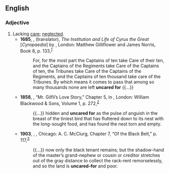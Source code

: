 ==English==

===Adjective===
{{en-adj}}
# Lacking [[care]]; [[neglected]].
#* '''1685''', {{w|John Norris (philosopher)|John Norris}}, (translator), ''The Institution and Life of Cyrus the Great'' [''Cyropaedia''] by {{w|Xenophon}}, London: Matthew Gilliflower and James Norris, Book 8, p. 133,<sup>[http://name.umdl.umich.edu/A67704.0001.001]</sup>
#*: For, for the most part the Captains of ten take Care of their ten, and the Captains of the Regiments take Care of the Captains of ten, the Tribunes take Care of the Captains of the Regiments, and the Captains of ten thousand take care of the Tribunes. By which means it comes to pass that among so many thousands none are left '''uncared for''' {{...}}
#* '''1858''', {{w|George Eliot}}, “Mr. Gilfil’s Love Story,” Chapter 5, in ''{{w|Scenes of Clerical Life}}'', London: William Blackwood & Sons, Volume 1, p. 272,<sup>[https://archive.org/details/scenesclericall06eliogoog]</sup>
#*: {{...}} hidden and '''uncared for''' as the pulse of anguish in the breast of the tiniest bird that has fluttered down to its nest with the long-sought food, and has found the nest torn and empty.
#* '''1903''', {{w|W. E. B. Du Bois}}, ''{{w|The Souls of Black Folk}}'', Chicago: A. C. McClurg, Chapter 7, “Of the Black Belt,” p. 117,<sup>[https://archive.org/details/cu31924024920492]</sup>
#*: {{...}} now only the black tenant remains; but the shadow-hand of the master’s grand-nephew or cousin or creditor stretches out of the gray distance to collect the rack-rent remorselessly, and so the land is '''uncared-for''' and poor.